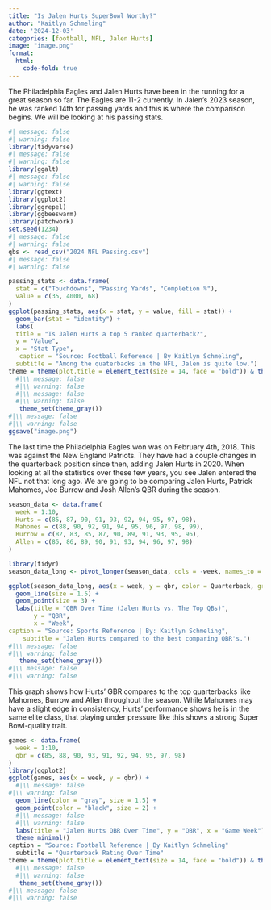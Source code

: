```yaml
---
title: "Is Jalen Hurts SuperBowl Worthy?"
author: "Kaitlyn Schmeling"
date: '2024-12-03'
categories: [football, NFL, Jalen Hurts]
image: "image.png"
format: 
  html:
    code-fold: true
---
```

The Philadelphia Eagles and Jalen Hurts have been in the running for a great season so far. The Eagles are 11-2 currently. In Jalen's 2023 season, he was ranked 14th for passing yards and this is where the comparison begins. We will be looking at his passing stats.

```r
#| message: false
#| warning: false
library(tidyverse)
#| message: false
#| warning: false
library(ggalt)
#| message: false
#| warning: false
library(ggtext)
library(ggplot2)
library(ggrepel)
library(ggbeeswarm)
library(patchwork)
set.seed(1234)
#| message: false
#| warning: false
qbs <- read_csv("2024 NFL Passing.csv")
#| message: false
#| warning: false

passing_stats <- data.frame(
  stat = c("Touchdowns", "Passing Yards", "Completion %"),
  value = c(35, 4000, 68)
)
ggplot(passing_stats, aes(x = stat, y = value, fill = stat)) +
  geom_bar(stat = "identity") +
  labs(
  title = "Is Jalen Hurts a top 5 ranked quarterback?", 
  y = "Value",
  x = "Stat Type",
   caption = "Source: Football Reference | By Kaitlyn Schmeling",
  subtitle = "Among the quaterbacks in the NFL, Jalen is quite low.")
theme = theme(plot.title = element_text(size = 14, face = "bold")) & theme(plot.subtitle = element_text(size=8))
  #|\\ message: false
  #|\\ warning: false 
  #|\\ message: false
  #|\\ warning: false 
   theme_set(theme_gray())
#|\\ message: false
#|\\ warning: false 
ggsave("image.png")
```
The last time the Philadelphia Eagles won was on February 4th, 2018. This was against the New England Patriots. They have had a couple changes in the quarterback position since then, adding Jalen Hurts in 2020. When looking at all the statistics over these few years, you see Jalen entered the NFL not that long ago. We are going to be comparing Jalen Hurts, Patrick Mahomes, Joe Burrow and Josh Allen's QBR during the season.

```r
season_data <- data.frame(
  week = 1:10,
  Hurts = c(85, 87, 90, 91, 93, 92, 94, 95, 97, 98), 
  Mahomes = c(88, 90, 92, 91, 94, 95, 96, 97, 98, 99),
  Burrow = c(82, 83, 85, 87, 90, 89, 91, 93, 95, 96),
  Allen = c(85, 86, 89, 90, 91, 93, 94, 96, 97, 98)
)

library(tidyr)
season_data_long <- pivot_longer(season_data, cols = -week, names_to = "Quarterback", values_to = "qbr")

ggplot(season_data_long, aes(x = week, y = qbr, color = Quarterback, group = Quarterback)) +
  geom_line(size = 1.5) +
  geom_point(size = 3) +
  labs(title = "QBR Over Time (Jalen Hurts vs. The Top QBs)",
       y = "QBR", 
       x = "Week",
caption = "Source: Sports Reference | By: Kaitlyn Schmeling",
    subtitle = "Jalen Hurts compared to the best comparing QBR's.")
#|\\ message: false
#|\\ warning: false 
   theme_set(theme_gray())
#|\\ message: false
#|\\ warning: false 
```
This graph shows how Hurts' GBR compares to the top quarterbacks like Mahomes, Burrow and Allen throughout the season. While Mahomes may have a slight edge in consistency, Hurts' performance shows he is in the same elite class, that playing under pressure like this shows a strong Super Bowl-quality trait. 

```r
games <- data.frame(
  week = 1:10,
  qbr = c(85, 88, 90, 93, 91, 92, 94, 95, 97, 98)  
)
library(ggplot2)
ggplot(games, aes(x = week, y = qbr)) +
  #|\\ message: false
#|\\ warning: false 
  geom_line(color = "gray", size = 1.5) +
  geom_point(color = "black", size = 2) +
  #|\\ message: false
  #|\\ warning: false 
  labs(title = "Jalen Hurts QBR Over Time", y = "QBR", x = "Game Week") +
  theme_minimal()
caption = "Source: Football Reference | By Kaitlyn Schmeling"
  subtitle = "Quarterback Rating Over Time"
theme = theme(plot.title = element_text(size = 14, face = "bold")) & theme(plot.subtitle = element_text(size=8))
  #|\\ message: false
  #|\\ warning: false 
   theme_set(theme_gray())
#|\\ message: false
#|\\ warning: false 
```
